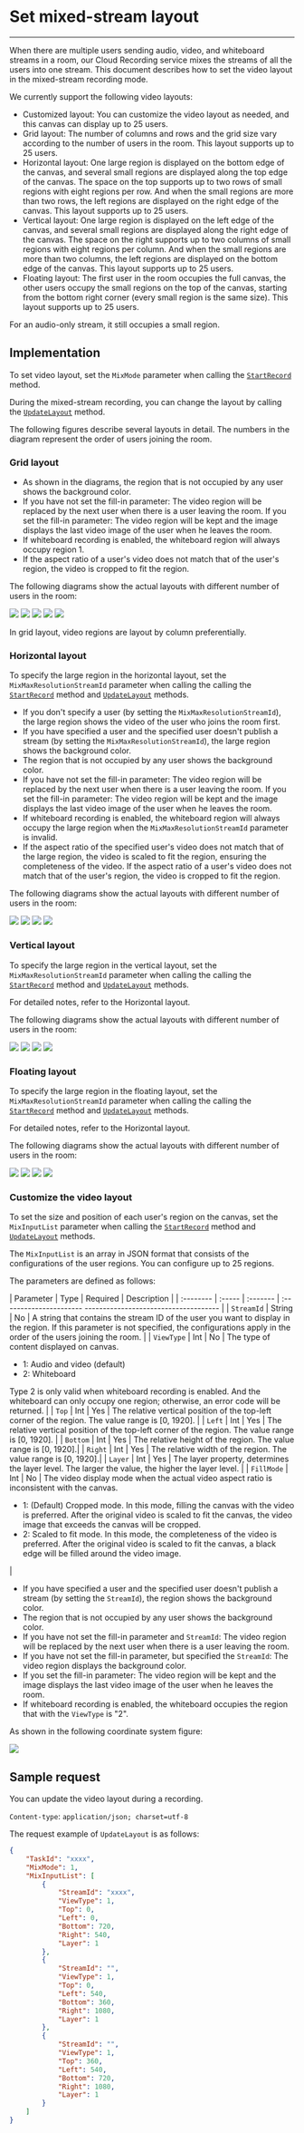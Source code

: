 # Set mixed-stream layout
---


When there are multiple users sending audio, video, and whiteboard streams in a room, our Cloud Recording service mixes the streams of all the users into one stream. This document describes how to set the video layout in the mixed-stream recording mode.


We currently support the following video layouts:

* Customized layout: You can customize the video layout as needed, and this canvas can display up to 25 users.
* Grid layout: The number of columns and rows and the grid size vary according to the number of users in the room. This layout supports up to 25 users.
* Horizontal layout: One large region is displayed on the bottom edge of the canvas, and several small regions are displayed along the top edge of the canvas. The space on the top supports up to two rows of small regions with eight regions per row. And when the small regions are more than two rows, the left regions are displayed on the right edge of the canvas. This layout supports up to 25 users.
* Vertical layout: One large region is displayed on the left edge of the canvas, and several small regions are displayed along the right edge of the canvas. The space on the right supports up to two columns of small regions with eight regions per column. And when the small regions are more than two columns, the left regions are displayed on the bottom edge of the canvas. This layout supports up to 25 users.
* Floating layout: The first user in the room occupies the full canvas, the other users occupy the small regions on the top of the canvas, starting from the bottom right corner (every small region is the same size). This layout supports up to 25 users.


<Note title="Note">

For an audio-only stream, it still occupies a small region.
</Note>


## Implementation

To set video layout, set the `MixMode` parameter when calling the [`StartRecord`](#7427) method.

During the mixed-stream recording, you can change the layout by calling the [`UpdateLayout`](#7429) method.

The following figures describe several layouts in detail. The numbers in the diagram represent the order of users joining the room.

### Grid layout

<Warning title="Warning">

- As shown in the diagrams, the region that is not occupied by any user shows the background color.
- If you have not set the fill-in parameter: The video region will be replaced by the next user when there is a user leaving the room. If you set the fill-in parameter: The video region will be kept and the image displays the last video image of the user when he leaves the room.
- If whiteboard recording is enabled, the whiteboard region will always occupy region 1.
- If the aspect ratio of a user's video does not match that of the user's region, the video is cropped to fit the region.
</Warning>

The following diagrams show the actual layouts with different number of users in the room:

<Frame width="512" height="auto" caption=""><img src="https://storage.zego.im/sdk-doc/Pics/Common/CloudRecord/CommonFeatures/MixRecord/AdaptiveLayout1.png" /></Frame>
<Frame width="512" height="auto" caption=""><img src="https://storage.zego.im/sdk-doc/Pics/Common/CloudRecord/CommonFeatures/MixRecord/AdaptiveLayout2.png" /></Frame>
<Frame width="512" height="auto" caption=""><img src="https://storage.zego.im/sdk-doc/Pics/Common/CloudRecord/CommonFeatures/MixRecord/AdaptiveLayout4.png" /></Frame>
<Frame width="512" height="auto" caption=""><img src="https://storage.zego.im/sdk-doc/Pics/Common/CloudRecord/CommonFeatures/MixRecord/AdaptiveLayout6.png" /></Frame>
<Frame width="512" height="auto" caption=""><img src="https://storage.zego.im/sdk-doc/Pics/Common/CloudRecord/CommonFeatures/MixRecord/AdaptiveLayout9.png" /></Frame>

<Note title="Note">

In grid layout, video regions are layout by column preferentially.
</Note>

<div id="Horizontal"></div>

### Horizontal layout

To specify the large region in the horizontal layout, set the `MixMaxResolutionStreamId` parameter when calling the calling the [`StartRecord`](#7427) method and [`UpdateLayout`](#7429) methods.


<Warning title="Warning">

- If you don't specify a user (by setting the `MixMaxResolutionStreamId`), the large region shows the video of the user who joins the room first.
- If you have specified a user and the specified user doesn't publish a stream (by setting the `MixMaxResolutionStreamId`), the large region shows the background color.
- The region that is not occupied by any user shows the background color.
- If you have not set the fill-in parameter: The video region will be replaced by the next user when there is a user leaving the room. If you set the fill-in parameter: The video region will be kept and the image displays the last video image of the user when he leaves the room.
- If whiteboard recording is enabled, the whiteboard region will always occupy the large region when the `MixMaxResolutionStreamId` parameter is invalid.
- If the aspect ratio of the specified user's video does not match that of the large region, the video is scaled to fit the region, ensuring the completeness of the video. If the aspect ratio of a user's video does not match that of the user's region, the video is cropped to fit the region.
</Warning>

The following diagrams show the actual layouts with different number of users in the room:

<Frame width="512" height="auto" caption=""><img src="https://storage.zego.im/sdk-doc/Pics/Common/CloudRecord/CommonFeatures/MixRecord/HorizontalLayout5_en.png" /></Frame>
<Frame width="512" height="auto" caption=""><img src="https://storage.zego.im/sdk-doc/Pics/Common/CloudRecord/CommonFeatures/MixRecord/HorizontalLayout9_en.png" /></Frame>
<Frame width="512" height="auto" caption=""><img src="https://storage.zego.im/sdk-doc/Pics/Common/CloudRecord/CommonFeatures/MixRecord/HorizontalLayout17_en.png" /></Frame>
<Frame width="512" height="auto" caption=""><img src="https://storage.zego.im/sdk-doc/Pics/Common/CloudRecord/CommonFeatures/MixRecord/HorizontalLayout25_en.png" /></Frame>

### Vertical layout

To specify the large region in the vertical layout, set the `MixMaxResolutionStreamId` parameter when calling the calling the [`StartRecord`](#7427) method and [`UpdateLayout`](#7429) methods.

For detailed notes, refer to the Horizontal layout.

The following diagrams show the actual layouts with different number of users in the room:

<Frame width="512" height="auto" caption=""><img src="https://storage.zego.im/sdk-doc/Pics/Common/CloudRecord/CommonFeatures/MixRecord/VerticalLayout5_en.png" /></Frame>
<Frame width="512" height="auto" caption=""><img src="https://storage.zego.im/sdk-doc/Pics/Common/CloudRecord/CommonFeatures/MixRecord/VerticalLayout9_en.png" /></Frame>
<Frame width="512" height="auto" caption=""><img src="https://storage.zego.im/sdk-doc/Pics/Common/CloudRecord/CommonFeatures/MixRecord/VerticalLayout17_en.png" /></Frame>
<Frame width="512" height="auto" caption=""><img src="https://storage.zego.im/sdk-doc/Pics/Common/CloudRecord/CommonFeatures/MixRecord/VerticalLayout25_en.png" /></Frame>

### Floating layout


To specify the large region in the floating layout, set the `MixMaxResolutionStreamId` parameter when calling the calling the [`StartRecord`](#7427) method and [`UpdateLayout`](#7429) methods.

For detailed notes, refer to the Horizontal layout.

The following diagrams show the actual layouts with different number of users in the room:

<Frame width="512" height="auto" caption=""><img src="https://storage.zego.im/sdk-doc/Pics/Common/CloudRecord/CommonFeatures/MixRecord/FloatingLayout5_en.png" /></Frame>
<Frame width="512" height="auto" caption=""><img src="https://storage.zego.im/sdk-doc/Pics/Common/CloudRecord/CommonFeatures/MixRecord/FloatingLayout9_en.png" /></Frame>
<Frame width="512" height="auto" caption=""><img src="https://storage.zego.im/sdk-doc/Pics/Common/CloudRecord/CommonFeatures/MixRecord/FloatingLayout17_en.png" /></Frame>
<Frame width="512" height="auto" caption=""><img src="https://storage.zego.im/sdk-doc/Pics/Common/CloudRecord/CommonFeatures/MixRecord/FloatingLayout25_en.png" /></Frame>

### Customize the video layout

To set the size and position of each user's region on the canvas, set the `MixInputList` parameter when calling the [`StartRecord`](#7427) method and [`UpdateLayout`](#7429) methods.


The `MixInputList` is an array in JSON format that consists of the configurations of the user regions. You can configure up to 25 regions. 

The parameters are defined as follows:

| Parameter | Type | Required | Description |
| :-------- | :----- | :------- | :---------------------- ------------------------------------- |
| `StreamId` | String | No | A string that contains the stream ID of the user you want to display in the region. If this parameter is not specified, the configurations apply in the order of the users joining the room. |
| `ViewType` | Int | No | The type of content displayed on canvas. <ul><li>1: Audio and video (default)</li><li>2: Whiteboard</li></ul>Type 2 is only valid when whiteboard recording is enabled. And the whiteboard can only occupy one region; otherwise, an error code will be returned. |
| `Top` | Int | Yes | The relative vertical position of the top-left corner of the region. The value range is [0, 1920]. |
| `Left` | Int | Yes | The relative vertical position of the top-left corner of the region. The value range is [0, 1920]. |
| `Bottom` | Int | Yes | The relative height of the region. The value range is [0, 1920].|
| `Right` | Int | Yes | The relative width of the region. The value range is [0, 1920].|
| `Layer` | Int | Yes | The layer property, determines the layer level. The larger the value, the higher the layer level. |
| `FillMode` | Int | No | The video display mode when the actual video aspect ratio is inconsistent with the canvas. <ul><li>1: (Default) Cropped mode. In this mode, filling the canvas with the video is preferred. After the original video is scaled to fit the canvas, the video image that exceeds the canvas will be cropped. </li><li>2: Scaled to fit mode. In this mode, the completeness of the video is preferred. After the original video is scaled to fit the canvas, a black edge will be filled around the video image. </li></ul> |

<Warning title="Warning">

- If you have specified a user and the specified user doesn't publish a stream (by setting the `StreamId`), the region shows the background color.
- The region that is not occupied by any user shows the background color.
- If you have not set the fill-in parameter and `StreamId`: The video region will be replaced by the next user when there is a user leaving the room. 
- If you have not set the fill-in parameter, but specified the `StreamId`: The video region displays the background color.
- If you set the fill-in parameter: The video region will be kept and the image displays the last video image of the user when he leaves the room.
- If whiteboard recording is enabled, the whiteboard occupies the region that with the `ViewType` is "2".
</Warning>

As shown in the following coordinate system figure:

<Frame width="512" height="auto" caption=""><img src="https://storage.zego.im/sdk-doc/Pics/Common/CloudRecord/CommonFeatures/MixRecord/CoordinateSys_en.png" /></Frame>


## Sample request 

You can update the video layout during a recording. 

`Content-type`: `application/json; charset=utf-8`

The request example of `UpdateLayout` is as follows:

```json
{
	"TaskId": "xxxx",
	"MixMode": 1,
	"MixInputList": [
		{
            "StreamId": "xxxx", 
            "ViewType": 1, 
            "Top": 0, 
            "Left": 0, 
            "Bottom": 720, 
            "Right": 540, 
            "Layer": 1
		},
		{
            "StreamId": "", 
            "ViewType": 1, 
            "Top": 0, 
            "Left": 540, 
            "Bottom": 360, 
            "Right": 1080, 
            "Layer": 1
		},
		{
            "StreamId": "", 
            "ViewType": 1, 
            "Top": 360, 
            "Left": 540, 
            "Bottom": 720, 
            "Right": 1080, 
            "Layer": 1
		}
	]
}
```
